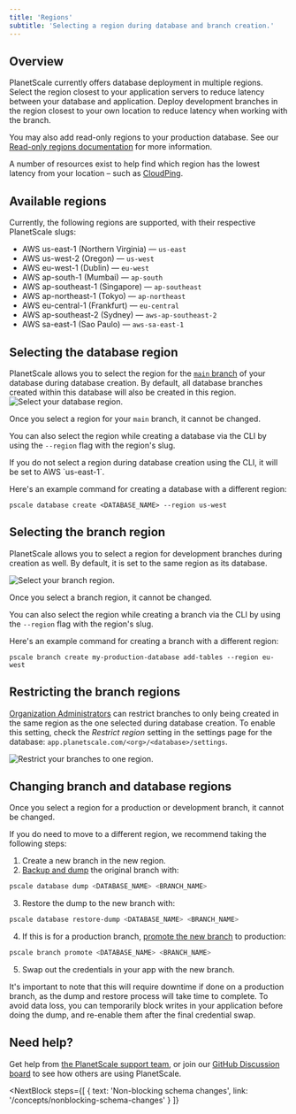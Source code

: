 ```yaml
---
title: 'Regions'
subtitle: 'Selecting a region during database and branch creation.'
---
```


## Overview

PlanetScale currently offers database deployment in multiple regions. Select the region closest to your application servers to reduce latency between your database and application. Deploy development branches in the region closest to your own location to reduce latency when working with the branch.

You may also add read-only regions to your production database. See our [Read-only regions documentation](/concepts/read-only-regions) for more information.

A number of resources exist to help find which region has the lowest latency from your location – such as [CloudPing](https://www.cloudping.co/grid#).

## Available regions

Currently, the following regions are supported, with their respective PlanetScale slugs:

- AWS us-east-1 (Northern Virginia) &mdash; `us-east`
- AWS us-west-2 (Oregon) &mdash; `us-west`
- AWS eu-west-1 (Dublin) &mdash; `eu-west`
- AWS ap-south-1 (Mumbai) &mdash; `ap-south`
- AWS ap-southeast-1 (Singapore) &mdash; `ap-southeast`
- AWS ap-northeast-1 (Tokyo) &mdash; `ap-northeast`
- AWS eu-central-1 (Frankfurt) &mdash; `eu-central`
- AWS ap-southeast-2 (Sydney) &mdash; `aws-ap-southeast-2`
- AWS sa-east-1 (Sao Paulo) &mdash; `aws-sa-east-1`

## Selecting the database region

PlanetScale allows you to select the region for the [`main` branch](/concepts/branching) of your database during database creation. By default, all database branches created within this database will also be created in this region.
![Select your database region.](/img/docs/database-region.png)

Once you select a region for your `main` branch, it cannot be changed.

You can also select the region while creating a database via the CLI by using
the `--region` flag with the region's slug.

<InfoBlock type='note'>
  If you do not select a region during database creation using the CLI, it will be set to AWS `us-east-1`.
</InfoBlock>

Here's an example command for creating a database with a different region:

```shell
pscale database create <DATABASE_NAME> --region us-west
```

## Selecting the branch region

PlanetScale allows you to select a region for development branches during
creation as well. By default, it is set to the same region as its database.

![Select your branch region.](/img/docs/branch-region.png)

<InfoBlock type='note'>
  Once you select a branch region, it cannot be changed.
</InfoBlock>

You can also select the region while creating a branch via the CLI by using the
`--region` flag with the region's slug.

Here's an example command for creating a branch with a different region:

```shell
pscale branch create my-production-database add-tables --region eu-west
```

## Restricting the branch regions

[Organization Administrators](/concepts/access-control#organization-administrator) can restrict branches to only being created in the same region as the one selected during database creation. To enable this setting, check the _Restrict region_ setting in the settings page for the database: `app.planetscale.com/<org>/<database>/settings`.

![Restrict your branches to one region.](/img/docs/restrict-branch-region.png)

## Changing branch and database regions

Once you select a region for a production or development branch, it cannot be changed.

If you do need to move to a different region, we recommend taking the following steps:

1. Create a new branch in the new region.
2. [Backup and dump](/reference/database) the original branch with:
```bash
pscale database dump <DATABASE_NAME> <BRANCH_NAME>
```
3. Restore the dump to the new branch with:
```bash
pscale database restore-dump <DATABASE_NAME> <BRANCH_NAME>
```
4. If this is for a production branch, [promote the new branch](/reference/branch) to production:
```bash
pscale branch promote <DATABASE_NAME> <BRANCH_NAME>
```
5. Swap out the credentials in your app with the new branch.

It's important to note that this will require downtime if done on a production branch, as the dump and restore process will take time to complete. To avoid data loss, you can temporarily block writes in your application before doing the dump, and re-enable them after the final credential swap.

## Need help?

Get help from [the PlanetScale support team](https://support.planetscale.com/), or join our [GitHub Discussion board](https://github.com/planetscale/discussion/discussions) to see how others are using PlanetScale.

<NextBlock
  steps={[
    {
      text: 'Non-blocking schema changes',
      link: '/concepts/nonblocking-schema-changes'
    }
  ]}
></NextBlock>
